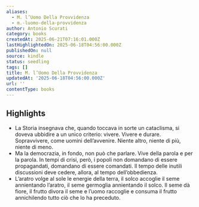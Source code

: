 ```yaml
---
aliases:
  - M. l’Uomo Della Provvidenza
  - m.-luomo-della-provvidenza
author: Antonio Scurati
category: books
createdAt: 2025-06-21T07:16:01.000Z
lastHighlightedOn: 2025-06-18T04:56:00.000Z
publishedOn: null
source: kindle
status: seedling
tags: []
title: M. l’Uomo Della Provvidenza
updatedAt: '2025-06-18T04:56:00.000Z'
url: ''
contentType: books
---
```

## Highlights

- La Storia insegnava che, quando toccava in sorte un cataclisma, si doveva ubbidire a un unico criterio: vivere. Vivere e durare. Sopravvivere, come uomini dell’avvenire. Niente altro, niente di più, niente di meno.
- Ma la democrazia, in fondo, non può che parlare. Vive della parola e per la parola. In tempi di crisi, però, i popoli non domandano di essere propagandati, domandano di essere comandati. Il tempo delle inutili discussioni deve cedere, allora, al tempo dell’obbedienza.
- L’aratro volge al sole le energie della terra, il solco accoglie il seme annientando l’aratro, il seme germoglia annientando il solco. Il seme dà fiore, il frutto divora il seme e l’uomo raccoglie e consuma il frutto annichilendo tutto ciò che lo ha preceduto.

